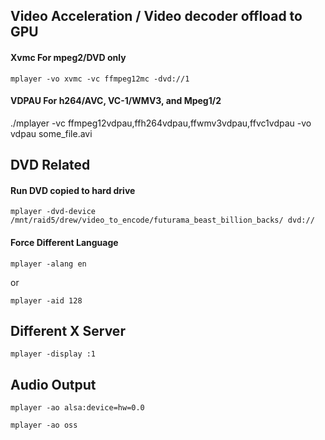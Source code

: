 ==Video Acceleration / Video decoder offload to GPU==
====Xvmc For mpeg2/DVD only====
<pre>mplayer -vo xvmc -vc ffmpeg12mc -dvd://1</pre>
====VDPAU For h264/AVC, VC-1/WMV3, and Mpeg1/2 ====
./mplayer -vc ffmpeg12vdpau,ffh264vdpau,ffwmv3vdpau,ffvc1vdpau -vo vdpau some_file.avi


==DVD Related==
====Run DVD copied to hard drive====
<pre>mplayer -dvd-device /mnt/raid5/drew/video_to_encode/futurama_beast_billion_backs/ dvd://</pre>
====Force Different Language====
<pre>mplayer -alang en</pre>
or
<pre>mplayer -aid 128</pre>


==Different X Server==
<pre>mplayer -display :1</pre>

==Audio Output==
<pre>mplayer -ao alsa:device=hw=0.0</pre>
<pre>mplayer -ao oss</pre>
